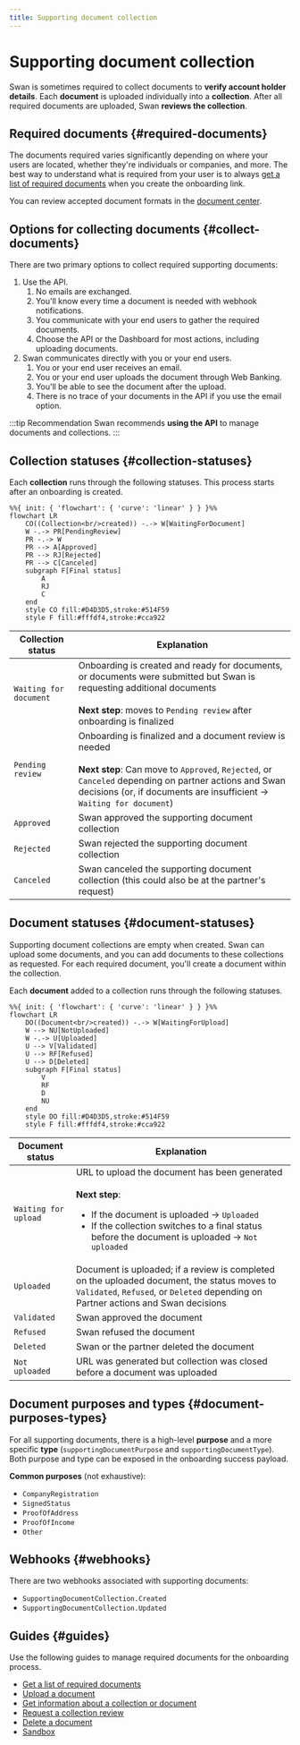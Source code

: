 ```yaml
---
title: Supporting document collection
---
```


# Supporting document collection


> <SupportingDocumentCollectionDefinition />

Swan is sometimes required to collect documents to **verify account holder details**.
Each **document** is uploaded individually into a **collection**.
After all required documents are uploaded, Swan **reviews the collection**.

## Required documents {#required-documents}

The documents required varies significantly depending on where your users are located, whether they're individuals or companies, and more.
The best way to understand what is required from your user is to always [get a list of required documents](./guide-get-list.mdx) when you create the onboarding link.

You can review accepted document formats in the [document center](../../../partnership/document-center/index.mdx).

## Options for collecting documents {#collect-documents}

There are two primary options to collect required supporting documents:

1. Use the API.
    1. No emails are exchanged.
    1. You'll know every time a document is needed with webhook notifications.
    1. You communicate with your end users to gather the required documents.
    1. Choose the API or the Dashboard for most actions, including uploading documents.
1. Swan communicates directly with you or your end users.
    1. You or your end user receives an email.
    1. You or your end user uploads the document through Web Banking.
    1. You'll be able to see the document after the upload.
    1. There is no trace of your documents in the API if you use the email option.

:::tip Recommendation
Swan recommends **using the API** to manage documents and collections.
:::

## Collection statuses {#collection-statuses}

Each **collection** runs through the following statuses.
This process starts after an onboarding is created.

```mermaid
%%{ init: { 'flowchart': { 'curve': 'linear' } } }%%
flowchart LR
    CO((Collection<br/>created)) -.-> W[WaitingForDocument]
    W -.-> PR[PendingReview]
    PR -.-> W
    PR --> A[Approved]
    PR --> RJ[Rejected]
    PR --> C[Canceled]
    subgraph F[Final status]
        A
        RJ
        C
    end
    style CO fill:#D4D3D5,stroke:#514F59
    style F fill:#fffdf4,stroke:#cca922
```

| Collection status | Explanation |
|---|---|
| `Waiting for document` | Onboarding is created and ready for documents, or documents were submitted but Swan is requesting additional documents<br/><br/>**Next step**: moves to `Pending review` after onboarding is finalized |
| `Pending review` | Onboarding is finalized and a document review is needed<br/><br/>**Next step**: Can move to `Approved`, `Rejected`, or `Canceled` depending on partner actions and Swan decisions (or, if documents are insufficient → `Waiting for document`) |
| `Approved` | Swan approved the supporting document collection |
| `Rejected` | Swan rejected the supporting document collection |
| `Canceled` | Swan canceled the supporting document collection (this could also be at the partner's request) |

## Document statuses {#document-statuses}

Supporting document collections are empty when created.
Swan can upload some documents, and you can add documents to these collections as requested.
For each required document, you'll create a document within the collection.

Each **document** added to a collection runs through the following statuses.

```mermaid
%%{ init: { 'flowchart': { 'curve': 'linear' } } }%%
flowchart LR
    DO((Document<br/>created)) -.-> W[WaitingForUpload]
    W --> NU[NotUploaded]
    W -.-> U[Uploaded]
    U --> V[Validated]
    U --> RF[Refused]
    U --> D[Deleted]
    subgraph F[Final status]
        V
        RF
        D
        NU
    end
    style DO fill:#D4D3D5,stroke:#514F59
    style F fill:#fffdf4,stroke:#cca922
```

| Document status | Explanation |
|---|---|
| `Waiting for upload` | URL to upload the document has been generated<br/><br/>**Next step**:<br/><ul><li>If the document is uploaded → `Uploaded`</li><li>If the collection switches to a final status before the document is uploaded → `Not uploaded`</li></ul> |
| `Uploaded` | Document is uploaded; if a review is completed on the uploaded document, the status moves to `Validated`, `Refused`, or `Deleted` depending on Partner actions and Swan decisions |
| `Validated` | Swan approved the document |
| `Refused` | Swan refused the document |
| `Deleted` | Swan or the partner deleted the document |
| `Not uploaded` | URL was generated but collection was closed before a document was uploaded |

## Document purposes and types {#document-purposes-types}

For all supporting documents, there is a high-level **purpose** and a more specific **type** (`supportingDocumentPurpose` and `supportingDocumentType`).
Both purpose and type can be exposed in the onboarding success payload.

**Common purposes** (not exhaustive):

* `CompanyRegistration`
* `SignedStatus`
* `ProofOfAddress`
* `ProofOfIncome`
* `Other`

## Webhooks {#webhooks}

There are two webhooks associated with supporting documents:

- `SupportingDocumentCollection.Created`
- `SupportingDocumentCollection.Updated`

## Guides {#guides}

Use the following guides to manage required documents for the onboarding process.

* [Get a list of required documents](./guide-get-list.mdx)
* [Upload a document](./guide-upload.mdx)
* [Get information about a collection or document](./guide-get-info.mdx)
* [Request a collection review](./guide-request-collection-review.mdx)
* [Delete a document](./guide-delete.mdx)
* [Sandbox](./sandbox.mdx)